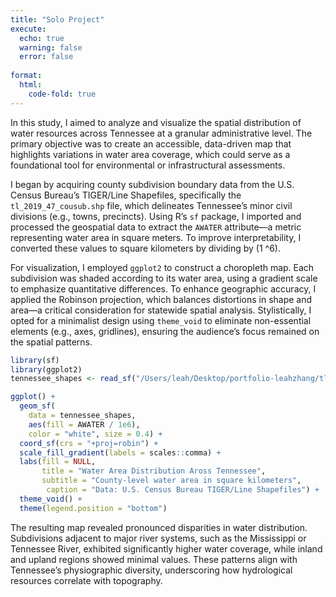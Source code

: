 ```yaml
---
title: "Solo Project"
execute:
  echo: true
  warning: false
  error: false
  
format:
  html:
    code-fold: true
---
```


In this study, I aimed to analyze and visualize the spatial distribution of water resources across Tennessee at a granular administrative level. The primary objective was to create an accessible, data-driven map that highlights variations in water area coverage, which could serve as a foundational tool for environmental or infrastructural assessments.  

I began by acquiring county subdivision boundary data from the U.S. Census Bureau’s TIGER/Line Shapefiles, specifically the `tl_2019_47_cousub.shp` file, which delineates Tennessee’s minor civil divisions (e.g., towns, precincts). Using R’s `sf` package, I imported and processed the geospatial data to extract the `AWATER` attribute—a metric representing water area in square meters. To improve interpretability, I converted these values to square kilometers by dividing by \(1 \times 10^6\).  

For visualization, I employed `ggplot2` to construct a choropleth map. Each subdivision was shaded according to its water area, using a gradient scale to emphasize quantitative differences. To enhance geographic accuracy, I applied the Robinson projection, which balances distortions in shape and area—a critical consideration for statewide spatial analysis. Stylistically, I opted for a minimalist design using `theme_void` to eliminate non-essential elements (e.g., axes, gridlines), ensuring the audience’s focus remained on the spatial patterns.  

```r
library(sf)
library(ggplot2)
tennessee_shapes <- read_sf("/Users/leah/Desktop/portfolio-leahzhang/tl_2019_47_cousub/tl_2019_47_cousub.shp")
```

```r
ggplot() +
  geom_sf(
    data = tennessee_shapes, 
    aes(fill = AWATER / 1e6),
    color = "white", size = 0.4) +
  coord_sf(crs = "+proj=robin") +
  scale_fill_gradient(labels = scales::comma) +
  labs(fill = NULL,
       title = "Water Area Distribution Aross Tennessee",
       subtitle = "County-level water area in square kilometers",
        caption = "Data: U.S. Census Bureau TIGER/Line Shapefiles") +
  theme_void() +
  theme(legend.position = "bottom")
```

The resulting map revealed pronounced disparities in water distribution. Subdivisions adjacent to major river systems, such as the Mississippi or Tennessee River, exhibited significantly higher water coverage, while inland and upland regions showed minimal values. These patterns align with Tennessee’s physiographic diversity, underscoring how hydrological resources correlate with topography.  
